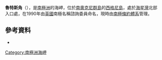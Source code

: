 {{coord|60|41|S|45|36|W|display=title}}

'''魯特斯角'''（{{lang-en|Rootes Point}}），是[[南極洲|南極洲]]的海岬，位於[[南奧克尼群島|南奧克尼群島]]的[[西格尼島|西格尼島]]，處於[[海星灣|海星灣]]北部入口處，在1990年由[[英國|英國]]南極名稱諮詢委員命名，現時由[[南極條約體系|南極條約體系]]管理。

==參考資料==
* {{usgs-gazetteer}}

{{Antarctica-geo-stub}}
[[Category:南極洲海岬|Category:南極洲海岬]]
